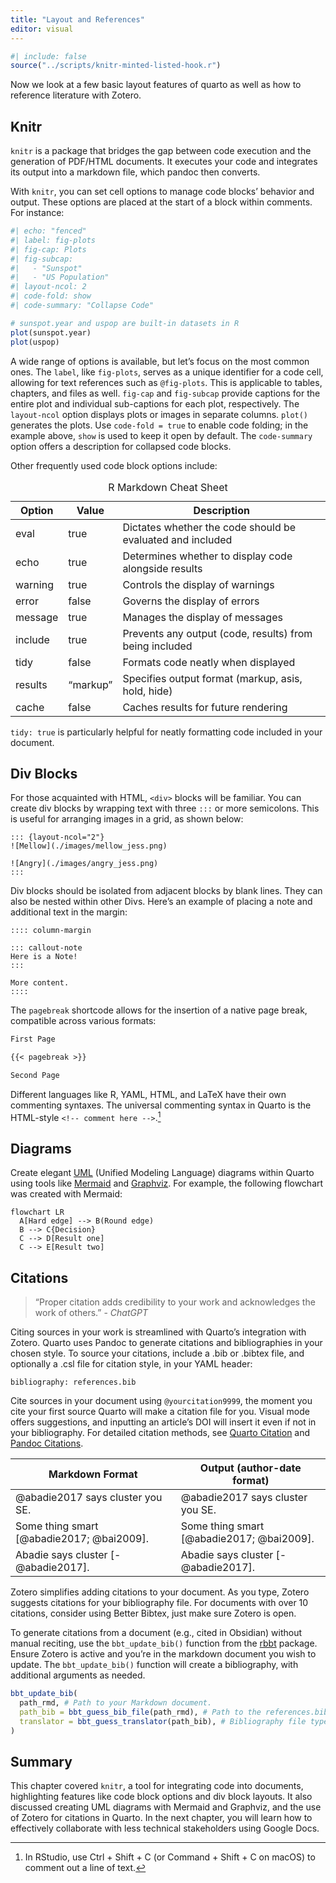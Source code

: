 ```yaml
---
title: "Layout and References"
editor: visual
---
```


```r
#| include: false
source("../scripts/knitr-minted-listed-hook.r")
```


Now we look at a few basic layout features of quarto as well as how to reference literature with Zotero.

## Knitr

`knitr` is a package that bridges the gap between code execution and the generation of PDF/HTML documents. It executes your code and integrates its output into a markdown file, which pandoc then converts.

With `knitr`, you can set cell options to manage code blocks' behavior and output. These options are placed at the start of a block within comments. For instance:

```r
#| echo: "fenced"
#| label: fig-plots
#| fig-cap: Plots
#| fig-subcap: 
#|   - "Sunspot"
#|   - "US Population"
#| layout-ncol: 2
#| code-fold: show
#| code-summary: "Collapse Code"

# sunspot.year and uspop are built-in datasets in R
plot(sunspot.year)
plot(uspop)
```

A wide range of options is available, but let's focus on the most common ones. The `label`, like `fig-plots`, serves as a unique identifier for a code cell, allowing for text references such as `@fig-plots`. This is applicable to tables, chapters, and files as well. `fig-cap` and `fig-subcap` provide captions for the entire plot and individual sub-captions for each plot, respectively. The `layout-ncol` option displays plots or images in separate columns. `plot()` generates the plots. Use `code-fold = true` to enable code folding; in the example above, `show` is used to keep it open by default. The `code-summary` option offers a description for collapsed code blocks.

Other frequently used code block options include:

| Option   | Value    | Description                                                 |
|----------|----------|-------------------------------------------------------------|
| eval     | true     | Dictates whether the code should be evaluated and included  |
| echo     | true     | Determines whether to display code alongside results        |
| warning  | true     | Controls the display of warnings                            |
| error    | false    | Governs the display of errors                               |
| message  | true     | Manages the display of messages                             |
| include  | true     | Prevents any output (code, results) from being included     |
| tidy     | false    | Formats code neatly when displayed                          |
| results  | "markup" | Specifies output format (markup, asis, hold, hide)          |
| cache    | false    | Caches results for future rendering                         |

: R Markdown Cheat Sheet

`tidy: true` is particularly helpful for neatly formatting code included in your document.

## Div Blocks

For those acquainted with HTML, `<div>` blocks will be familiar. You can create div blocks by wrapping text with three `:::` or more semicolons. This is useful for arranging images in a grid, as shown below:


``` 
::: {layout-ncol="2"}
![Mellow](./images/mellow_jess.png)

![Angry](./images/angry_jess.png)
:::
```

Div blocks should be isolated from adjacent blocks by blank lines. They can also be nested within other Divs. Here's an example of placing a note and additional text in the margin:

```         
:::: column-margin

::: callout-note
Here is a Note!
:::

More content.
::::
```

The `pagebreak` shortcode allows for the insertion of a native page break, compatible across various formats:

```.markdown
First Page

{{< pagebreak >}}

Second Page
```

Different languages like R, YAML, HTML, and LaTeX have their own commenting syntaxes. The universal commenting syntax in Quarto is the HTML-style `<!-- comment here -->`.^[In RStudio, use Ctrl + Shift + C (or Command + Shift + C on macOS) to comment out a line of text.]

## Diagrams

Create elegant [UML](https://www.uml.org/) (Unified Modeling Language) diagrams within Quarto using tools like [Mermaid](https://mermaid.js.org/) and [Graphviz](https://graphviz.org/). For example, the following flowchart was created with Mermaid:

```mermaid
flowchart LR
  A[Hard edge] --> B(Round edge)
  B --> C{Decision}
  C --> D[Result one]
  C --> E[Result two]
```

## Citations

> "Proper citation adds credibility to your work and acknowledges the work of others." - *ChatGPT*

Citing sources in your work is streamlined with Quarto's integration with Zotero. Quarto uses Pandoc to generate citations and bibliographies in your chosen style. To source your citations, include a .bib or .bibtex file, and optionally a .csl file for citation style, in your YAML header:

```
bibliography: references.bib
```

Cite sources in your document using `@yourcitation9999`, the moment you cite your first source Quarto will make a citation file for you. Visual mode offers suggestions, and inputting an article's DOI will insert it even if not in your bibliography. For detailed citation methods, see [Quarto Citation](https://quarto.org/docs/authoring/footnotes-and-citations.html) and [Pandoc Citations](https://pandoc.org/MANUAL.html#citations).

| Markdown Format                               | Output (author-date format)               |
|-----------------------------------------------|-------------------------------------------|
| \@abadie2017 says cluster you SE.             | @abadie2017 says cluster you SE.          |
| Some thing smart \[\@abadie2017; \@bai2009\]. | Some thing smart [@abadie2017; @bai2009]. |
| Abadie says cluster \[-\@abadie2017\].        | Abadie says cluster [-@abadie2017].       |

Zotero simplifies adding citations to your document. As you type, Zotero suggests citations for your bibliography file. For documents with over 10 citations, consider using Better Bibtex, just make sure  Zotero is open.

To generate citations from a document (e.g., cited in Obsidian) without manual reciting, use the `bbt_update_bib()` function from the [rbbt](https://github.com/paleolimbot/rbbt) package. Ensure Zotero is active and you're in the markdown document you wish to update. The `bbt_update_bib()` function will create a bibliography, with additional arguments as needed.

```r
bbt_update_bib(
  path_rmd, # Path to your Markdown document.
  path_bib = bbt_guess_bib_file(path_rmd), # Path to the references.bib file
  translator = bbt_guess_translator(path_bib), # Bibliography file type: CSL-JSON, BibLaTeX, BibTeX, CSL YAML.
)
```

## Summary

This chapter covered `knitr`, a tool for integrating code into documents, highlighting features like code block options and div block layouts. It also discussed creating UML diagrams with Mermaid and Graphviz, and the use of Zotero for citations in Quarto. In the next chapter, you will learn how to effectively collaborate with less technical stakeholders using Google Docs.



